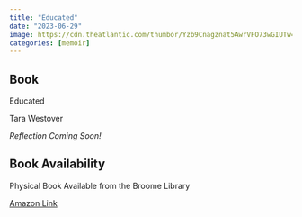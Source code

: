 ```yaml
---
title: "Educated"
date: "2023-06-29"
image: https://cdn.theatlantic.com/thumbor/Yzb9Cnagznat5AwrVFO73wGIUTw=/0x833:1837x2670/1080x1080/media/img/2018/02/CULT_C2C_Educated/original.jpg
categories: [memoir]
---
```


::: {.callout-tip icon="false"}
## Book

Educated

Tara Westover
:::

*Reflection Coming Soon!*

::: {.callout-note icon="false"}
## Book Availability

Physical Book Available from the Broome Library

[Amazon Link](https://www.amazon.com/Educated-Memoir-Tara-Westover/dp/0399590501)
:::
